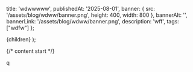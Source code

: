 
  title: 'wdwwwww',
  publishedAt: '2025-08-01',
  banner: {
    src: '/assets/blog/wdww/banner.png',
    height: 400,
    width: 800
  },
  bannerAlt: '',
  bannerLink: '/assets/blog/wdww/banner.png',
  description: 'wff',
  tags: ["wdfw"]
};


  <ContentLayout meta={meta}>{children}</ContentLayout>
);

{/* content start */}

q